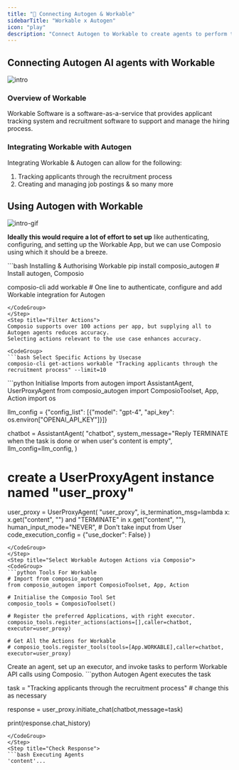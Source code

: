 ```yaml
---
title: "🚀 Connecting Autogen & Workable"
sidebarTitle: "Workable x Autogen"
icon: "play"
description: "Connect Autogen to Workable to create agents to perform tasks using natural language"
---
```


## Connecting Autogen AI agents with Workable
![intro](/media/intro.jpg)

### Overview of Workable

Workable Software is a software-as-a-service that provides applicant tracking system and recruitment software to support and manage the hiring process.

### Integrating Workable with Autogen

Integrating Workable & Autogen can allow for the following:

1. Tracking applicants through the recruitment process
2. Creating and managing job postings
& so many more

## Using Autogen with Workable
![intro-gif](/media/intro.gif)
<Steps>
<Step title="Setting Up the Environment">

**Ideally this would require a lot of effort to set up** like authenticating, configuring, and setting up the Workable App, but we can use Composio using which it should be a breeze.

<CodeGroup>
```bash Installing & Authorising Workable
pip install composio_autogen # Install autogen, Composio 

composio-cli add workable # One line to authenticate, configure and add Workable integration for Autogen
```
</CodeGroup>
</Step>
<Step title="Filter Actions">
Composio supports over 100 actions per app, but supplying all to Autogen agents reduces accuracy.
Selecting actions relevant to the use case enhances accuracy.

<CodeGroup>
```bash Select Specific Actions by Usecase
composio-cli get-actions workable "Tracking applicants through the recruitment process" --limit=10
```
</CodeGroup>

</Step>
<Step title="Import Base Packages">

<CodeGroup>
```python Initialise Imports
from autogen import AssistantAgent, UserProxyAgent
from composio_autogen import ComposioToolset, App, Action
import os

llm_config = {"config_list": [{"model": "gpt-4", "api_key": os.environ["OPENAI_API_KEY"]}]}

chatbot = AssistantAgent(
    "chatbot",
    system_message="Reply TERMINATE when the task is done or when user's content is empty",
    llm_config=llm_config,
)

# create a UserProxyAgent instance named "user_proxy"
user_proxy = UserProxyAgent(
    "user_proxy",
    is_termination_msg=lambda x: x.get("content", "") and "TERMINATE" in x.get("content", ""),
    human_input_mode="NEVER", # Don't take input from User
    code_execution_config = {"use_docker": False}
)
```
</CodeGroup>
</Step>
<Step title="Select Workable Autogen Actions via Composio">
<CodeGroup>
```python Tools For Workable
# Import from composio_autogen
from composio_autogen import ComposioToolset, App, Action

# Initialise the Composio Tool Set
composio_tools = ComposioToolset()

# Register the preferred Applications, with right executor. 
composio_tools.register_actions(actions=[],caller=chatbot, executor=user_proxy)

# Get All the Actions for Workable
# composio_tools.register_tools(tools=[App.WORKABLE],caller=chatbot, executor=user_proxy) 
```
</CodeGroup>
</Step>
<Step title="Execute the Agent">
Create an agent, set up an executor, and invoke tasks to perform Workable API calls using Composio. 
<CodeGroup>
```python Autogen Agent executes the task

task = "Tracking applicants through the recruitment process" # change this as necessary

response = user_proxy.initiate_chat(chatbot,message=task)

print(response.chat_history)
```
</CodeGroup>
</Step>
<Step title="Check Response">
```bash Executing Agents
'content'...
```
</Step>
</Steps>
